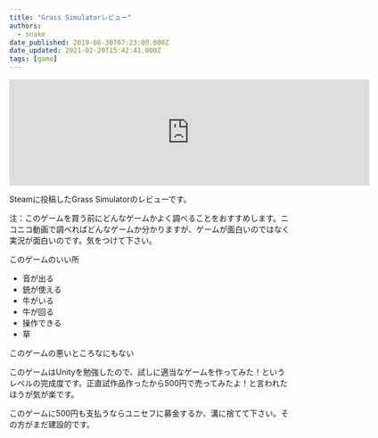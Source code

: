 ```yaml
---
title: "Grass Simulatorレビュー"
authors:
  - snake
date_published: 2019-06-30T07:23:00.000Z
date_updated: 2021-02-20T15:42:41.000Z
tags: [game]
---
```


<iframe src="https://store.steampowered.com/widget/331200/" frameborder="0" width="646" height="190"></iframe>

Steamに投稿したGrass Simulatorのレビューです。

注：このゲームを買う前にどんなゲームかよく調べることをおすすめします。ニコニコ動画で調べればどんなゲームか分かりますが、ゲームが面白いのではなく実況が面白いのです。気をつけて下さい。

このゲームのいい所

- 音が出る
- 銃が使える
- 牛がいる
- 牛が回る
- 操作できる
- 草

このゲームの悪いところなにもない

このゲームはUnityを勉強したので、試しに適当なゲームを作ってみた！というレベルの完成度です。正直試作品作ったから500円で売ってみたよ！と言われたほうが気が楽です。

このゲームに500円も支払うならユニセフに募金するか、溝に捨てて下さい。その方がまだ建設的です。
